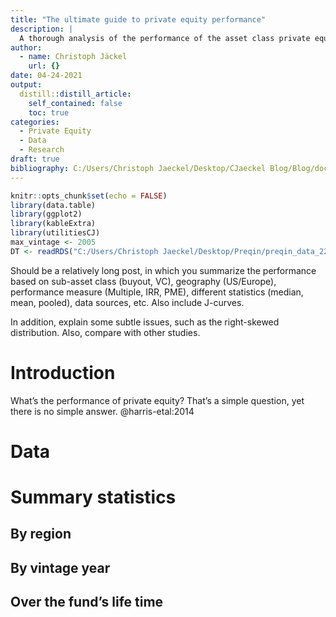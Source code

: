 ```yaml
---
title: "The ultimate guide to private equity performance"
description: |
  A thorough analysis of the performance of the asset class private equity.
author:
  - name: Christoph Jäckel
    url: {}
date: 04-24-2021
output:
  distill::distill_article:
    self_contained: false
    toc: true
categories:
  - Private Equity
  - Data
  - Research
draft: true
bibliography: C:/Users/Christoph Jaeckel/Desktop/CJaeckel Blog/Blog/docs/biblio.bib
---
```



```r
knitr::opts_chunk$set(echo = FALSE)
library(data.table)
library(ggplot2)
library(kableExtra)
library(utilitiesCJ)
max_vintage <- 2005
DT <- readRDS("C:/Users/Christoph Jaeckel/Desktop/Preqin/preqin_data_22March2021.rds")
```




Should be a relatively long post, in which you summarize the performance based on sub-asset class (buyout, VC), geography (US/Europe), performance measure (Multiple, IRR, PME), different statistics (median, mean, pooled), data sources, etc. Also include J-curves.

In addition, explain some subtle issues, such as the right-skewed distribution. Also, compare with other studies.

# Introduction

What's the performance of private equity? That's a simple question, yet there is no simple answer. @harris-etal:2014

# Data

# Summary statistics

## By region

## By vintage year

## Over the fund's life time





